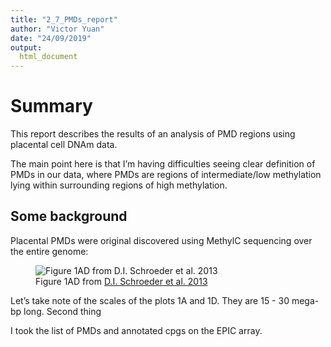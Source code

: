 ```yaml
---
title: "2_7_PMDs_report"
author: "Victor Yuan"
date: "24/09/2019"
output:
  html_document
---
```


# Summary

This report describes the results of an analysis of PMD regions using placental cell DNAm data.

The main point here is that I'm having difficulties seeing clear definition of PMDs in our data, where PMDs are regions of intermediate/low methylation lying within surrounding regions of high methylation.

## Some background

Placental PMDs were original discovered using MethylC sequencing over the entire genome:

![Figure 1AD from [D.I. Schroeder et al. 2013](https://www.pnas.org/content/110/15/6037)](../../data/external/F1AD.png)

Let's take note of the scales of the plots 1A and 1D. They are 15 - 30 mega-bp long. Second thing 


I took the list of PMDs and annotated cpgs on the EPIC array.

